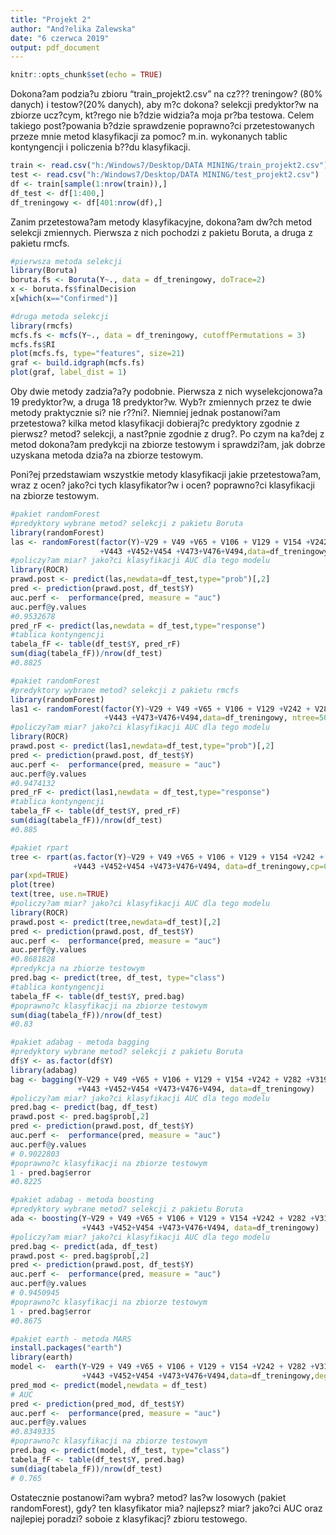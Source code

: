 ---
title: "Projekt 2"
author: "And?elika Zalewska"
date: "6 czerwca 2019"
output: pdf_document
---

```{r setup, include=FALSE}
knitr::opts_chunk$set(echo = TRUE)
```

Dokona?am podzia?u zbioru "train_projekt2.csv" na cz??? treningow? (80% danych) i testow?(20% danych), aby m?c dokona? selekcji predyktor?w na zbiorze ucz?cym, kt?rego nie b?dzie widzia?a moja pr?ba testowa. Celem takiego post?powania b?dzie sprawdzenie poprawno?ci przetestowanych przeze mnie metod klasyfikacji za pomoc? m.in. wykonanych tablic kontyngencji i policzenia b??du klasyfikacji.


```{r,results=FALSE}
train <- read.csv("h:/Windows7/Desktop/DATA MINING/train_projekt2.csv")
test <- read.csv("h:/Windows7/Desktop/DATA MINING/test_projekt2.csv")
df <- train[sample(1:nrow(train)),]
df_test <- df[1:400,]
df_treningowy <- df[401:nrow(df),]

```


Zanim przetestowa?am metody klasyfikacyjne, dokona?am dw?ch metod selekcji zmiennych. Pierwsza z nich pochodzi z pakietu Boruta, a druga z pakietu rmcfs.


```{r,results=FALSE,eval=FALSE}
#pierwsza metoda selekcji
library(Boruta)
boruta.fs <- Boruta(Y~., data = df_treningowy, doTrace=2)
x <- boruta.fs$finalDecision
x[which(x=="Confirmed")]
```

```{r, results=FALSE,eval=FALSE}
#druga metoda selekcji
library(rmcfs)
mcfs.fs <- mcfs(Y~., data = df_treningowy, cutoffPermutations = 3)
mcfs.fs$RI 
plot(mcfs.fs, type="features", size=21)
graf <- build.idgraph(mcfs.fs)
plot(graf, label_dist = 1)
```



Oby dwie metody zadzia?a?y podobnie. Pierwsza z nich wyselekcjonowa?a 19 predyktor?w, a druga 18 predyktor?w. Wyb?r zmiennych przez te dwie metody praktycznie si? nie r??ni?. Niemniej jednak postanowi?am przetestowa? kilka metod klasyfikacji dobieraj?c predyktory zgodnie z pierwsz? metod? selekcji, a nast?pnie zgodnie z drug?. Po czym na ka?dej z metod dokona?am predykcji na zbiorze testowym i sprawdzi?am, jak dobrze uzyskana metoda dzia?a na zbiorze testowym. 

Poni?ej przedstawiam wszystkie metody klasyfikacji jakie przetestowa?am, wraz z ocen? jako?ci tych klasyfikator?w i ocen? poprawno?ci klasyfikacji na zbiorze testowym.

```{r,results=FALSE,eval=FALSE}
#pakiet randomForest
#predyktory wybrane metod? selekcji z pakietu Boruta
library(randomForest)
las <- randomForest(factor(Y)~V29 + V49 +V65 + V106 + V129 + V154 +V242 + V282 +V319 +V337 +V339 +V379 +V434
                    +V443 +V452+V454 +V473+V476+V494,data=df_treningowy, ntree=500)
#policzy?am miar? jako?ci klasyfikacji AUC dla tego modelu
library(ROCR)
prawd.post <- predict(las,newdata=df_test,type="prob")[,2]
pred <- prediction(prawd.post, df_test$Y)
auc.perf <-  performance(pred, measure = "auc")
auc.perf@y.values
#0.9532678
pred_rF <- predict(las,newdata = df_test,type="response")
#tablica kontyngencji
tabela_fF <- table(df_test$Y, pred_rF)
sum(diag(tabela_fF))/nrow(df_test)
#0.8825
```

```{r,results=FALSE,eval=FALSE}
#pakiet randomForest
#predyktory wybrane metod? selekcji z pakietu rmcfs
library(randomForest)
las1 <- randomForest(factor(Y)~V29 + V49 +V65 + V106 + V129 +V242 + V282 +V319 +V337 +V339 +V379 +V434+V128+V343
                     +V443 +V473+V476+V494,data=df_treningowy, ntree=500,method="class")
#policzy?am miar? jako?ci klasyfikacji AUC dla tego modelu
library(ROCR)
prawd.post <- predict(las1,newdata=df_test,type="prob")[,2]
pred <- prediction(prawd.post, df_test$Y)
auc.perf <-  performance(pred, measure = "auc")
auc.perf@y.values
#0.9474132
pred_rF <- predict(las1,newdata = df_test,type="response")
#tablica kontyngencji
tabela_fF <- table(df_test$Y, pred_rF)
sum(diag(tabela_fF))/nrow(df_test)
#0.885
```

```{r,results=FALSE,eval=FALSE}
#pakiet rpart
tree <- rpart(as.factor(Y)~V29 + V49 +V65 + V106 + V129 + V154 +V242 + V282 +V319 +V337 +V339 +V379 +V434
              +V443 +V452+V454 +V473+V476+V494, data=df_treningowy,cp=0.01, minsplit=3,method="class")
par(xpd=TRUE)
plot(tree)
text(tree, use.n=TRUE)
#policzy?am miar? jako?ci klasyfikacji AUC dla tego modelu
library(ROCR)
prawd.post <- predict(tree,newdata=df_test)[,2]
pred <- prediction(prawd.post, df_test$Y)
auc.perf <-  performance(pred, measure = "auc")
auc.perf@y.values
#0.8681828
#predykcja na zbiorze testowym 
pred.bag <- predict(tree, df_test, type="class")
#tablica kontyngencji
tabela_fF <- table(df_test$Y, pred.bag)
#poprawno?c klasyfikacji na zbiorze testowym
sum(diag(tabela_fF))/nrow(df_test)
#0.83

```

```{r,results=FALSE,eval=FALSE}
#pakiet adabag - metoda bagging
#predyktory wybrane metod? selekcji z pakietu Boruta
df$Y <- as.factor(df$Y)
library(adabag)
bag <- bagging(Y~V29 + V49 +V65 + V106 + V129 + V154 +V242 + V282 +V319 +V337 +V339 +V379 +V434
               +V443 +V452+V454 +V473+V476+V494, data=df_treningowy)
#policzy?am miar? jako?ci klasyfikacji AUC dla tego modelu
pred.bag <- predict(bag, df_test)
prawd.post <- pred.bag$prob[,2]
pred <- prediction(prawd.post, df_test$Y)
auc.perf <-  performance(pred, measure = "auc")
auc.perf@y.values
# 0.9022803
#poprawno?c klasyfikacji na zbiorze testowym
1 - pred.bag$error
#0.8225
```

```{r,results=FALSE,eval=FALSE}
#pakiet adabag - metoda boosting
#predyktory wybrane metod? selekcji z pakietu Boruta
ada <- boosting(Y~V29 + V49 +V65 + V106 + V129 + V154 +V242 + V282 +V319 +V337 +V339 +V379 +V434
                +V443 +V452+V454 +V473+V476+V494, data=df_treningowy)
#policzy?am miar? jako?ci klasyfikacji AUC dla tego modelu
pred.bag <- predict(ada, df_test)
prawd.post <- pred.bag$prob[,2]
pred <- prediction(prawd.post, df_test$Y)
auc.perf <-  performance(pred, measure = "auc")
auc.perf@y.values
# 0.9450945
#poprawno?c klasyfikacji na zbiorze testowym
1 - pred.bag$error
#0.8675
```


```{r,results=FALSE,eval=FALSE}
#pakiet earth - metoda MARS 
install.packages("earth")
library(earth)
model <-  earth(Y~V29 + V49 +V65 + V106 + V129 + V154 +V242 + V282 +V319 +V337 +V339 +V379 +V434
                +V443 +V452+V454 +V473+V476+V494,data=df_treningowy,degree=2,penalty=0,minspan=0)
pred_mod <- predict(model,newdata = df_test)
# AUC
pred <- prediction(pred_mod, df_test$Y)
auc.perf <-  performance(pred, measure = "auc")
auc.perf@y.values
#0.8349335
#poprawno?c klasyfikacji na zbiorze testowym
pred.bag <- predict(model, df_test, type="class")
tabela_fF <- table(df_test$Y, pred.bag)
sum(diag(tabela_fF))/nrow(df_test)
# 0.765
```

Ostatecznie postanowi?am wybra? metod? las?w losowych (pakiet randomForest), gdy? ten klasyfikator mia? najlepsz? miar? jako?ci AUC oraz najlepiej poradzi? soboie z klasyfikacj? zbioru testowego.